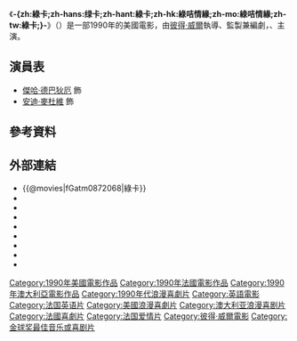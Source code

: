 {{expand|time=2015-10-25T04:44:23+00:00}}
{{unreferenced|time=2015-10-25T04:44:23+00:00}}
{{noteTA
|T=zh-cn:绿卡 (电影);zh-hk:綠咭情緣;zh-mo:綠咭情緣;zh-tw:綠卡 (電影);
|G1=Movie
|G2=Show
|1=zh-cn:绿卡 (电影);zh-hk:綠咭情緣;zh-mo:綠咭情緣;zh-tw:綠卡 (電影);
}}
{{Infobox Film
| name               = 綠咭情緣
| original_name      = {{lang|en|''Green Card''}}
| image              = Green Card film poster.jpg
| caption            = 電影海報
| director           = [[彼得·威爾|彼得·威爾]]
| producer           = 彼得·威爾
| writer             = 彼得·威爾
| starring           = [[傑哈·德巴狄厄|傑哈·德巴狄厄]]<br/>[[安迪·麥杜維|安迪·麥杜維]]
| music              = [[漢斯·季默|漢斯·季默]]
| cinematography     = {{lang|en|Geoffrey Simpson}}
| editing            = {{lang|en|William M. Anderson}}
| production_company = 
| distributor        = 
| released           = {{film date|1990}}
| runtime            = 107分鐘
| country            = {{美國電影產地}}
| language           = [[英語|英語]]
| budget             = 
| gross              = 
| cn_name            = 绿卡
| hk_name            = 綠咭情緣
| tw_name            = 綠卡
}}
《'''-{zh:綠卡;zh-hans:绿卡;zh-hant:綠卡;zh-hk:綠咭情緣;zh-mo:綠咭情緣;zh-tw:綠卡;}-'''》（{{lang-en|''Green Card''}}）是一部1990年的美國電影，由[[彼得·威爾|彼得·威爾]]執導、監製兼編劇，{{lang|fr|Gérard Depardieu}}、{{lang|en|Andie MacDowell}}主演。

== 演員表 ==
*[[傑哈·德巴狄厄|傑哈·德巴狄厄]] 飾 {{lang|fr|Georges Fauré}}
*[[安迪·麥杜維|安迪·麥杜維]] 飾 {{lang|la|Brontë Parrish}}

== 參考資料 ==
<references/>

== 外部連結 ==
*{{@movies|fGatm0872068|綠卡}}
*{{douban|title=绿卡}}
*{{Mtime|15826|绿卡情缘}}
*{{Amg movie|20873|-{zh:綠卡;zh-hans:绿卡;zh-hant:綠卡;zh-hk:綠咭情緣;zh-mo:綠咭情緣;zh-tw:綠卡;}-}}
*{{rotten-tomatoes|green_card|-{zh:綠卡;zh-hans:绿卡;zh-hant:綠卡;zh-hk:綠咭情緣;zh-mo:綠咭情緣;zh-tw:綠卡;}-}}
*{{mojo title|greencard|-{zh:綠卡;zh-hans:绿卡;zh-hant:綠卡;zh-hk:綠咭情緣;zh-mo:綠咭情緣;zh-tw:綠卡;}-}}
*{{Tcmdb title|20392|-{zh:綠卡;zh-hans:绿卡;zh-hant:綠卡;zh-hk:綠咭情緣;zh-mo:綠咭情緣;zh-tw:綠卡;}-}}
*{{metacritic film|green-card|-{zh:綠卡;zh-hans:绿卡;zh-hant:綠卡;zh-hk:綠咭情緣;zh-mo:綠咭情緣;zh-tw:綠卡;}-}}
*{{imdb title|0099699|-{zh:綠卡;zh-hans:绿卡;zh-hant:綠卡;zh-hk:綠咭情緣;zh-mo:綠咭情緣;zh-tw:綠卡;}-}}

{{彼得·威爾}}
{{金球獎最佳音樂及喜劇電影_1981–2000}}
{{DEFAULTSORT:Green Card}}
[[Category:1990年美國電影作品|Category:1990年美國電影作品]]
[[Category:1990年法國電影作品|Category:1990年法國電影作品]]
[[Category:1990年澳大利亞電影作品|Category:1990年澳大利亞電影作品]]
[[Category:1990年代浪漫喜劇片|Category:1990年代浪漫喜劇片]]
[[Category:英語電影|Category:英語電影]]
[[Category:法国英语片|Category:法国英语片]]
[[Category:美國浪漫喜劇片|Category:美國浪漫喜劇片]]
[[Category:澳大利亚浪漫喜剧片|Category:澳大利亚浪漫喜剧片]]
[[Category:法國喜劇片|Category:法國喜劇片]]
[[Category:法国爱情片|Category:法国爱情片]]
[[Category:彼得·威爾電影|Category:彼得·威爾電影]]
[[Category:金球奖最佳音乐或喜剧片|Category:金球奖最佳音乐或喜剧片]]